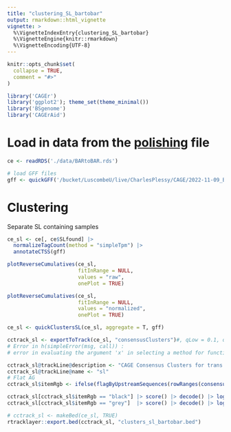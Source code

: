 ```yaml
---
title: "clustering_SL_bartobar"
output: rmarkdown::html_vignette
vignette: >
  %\VignetteIndexEntry{clustering_SL_bartobar}
  %\VignetteEngine{knitr::rmarkdown}
  %\VignetteEncoding{UTF-8}
---
```


```r
knitr::opts_chunk$set(
  collapse = TRUE,
  comment = "#>"
)
```

```r

library('CAGEr')
library('ggplot2'); theme_set(theme_minimal())
library('BSgenome')
library('CAGErAid')

```

# Load in data from the [polishing](./vignettes/polishing.Rmd) file

```r

ce <- readRDS('./data/BARtoBAR.rds')

```

```r

# load GFF files
gff <- quickGFF('/bucket/LuscombeU/live/CharlesPlessy/CAGE/2022-11-09_Barcelona_Oik/AlignWithRNAseqPipelinePE_BAR/Bar2_p4.gm.gtf')

```

# Clustering

Separate SL containing samples

```r

ce_sl <- ce[, ce$SLfound] |>
  normalizeTagCount(method = "simpleTpm") |>
  annotateCTSS(gff)

```

```r

plotReverseCumulatives(ce_sl,
                       fitInRange = NULL,
                       values = "raw",
                       onePlot = TRUE)

plotReverseCumulatives(ce_sl,
                       fitInRange = NULL,
                       values = "normalized",
                       onePlot = TRUE)

```

```r

ce_sl <- quickClustersSL(ce_sl, aggregate = T, gff)

```

```r

cctrack_sl <- exportToTrack(ce_sl, "consensusClusters")#, qLow = 0.1, qUp = 0.9)
# Error in h(simpleError(msg, call)) : 
# error in evaluating the argument 'x' in selecting a method for function 'decode': subscript contains invalid names

cctrack_sl@trackLine@description <- "CAGE Consensus Clusters for trans splicing sites"
cctrack_sl@trackLine@name <- "sl"
# Flat AG
cctrack_sl$itemRgb <- ifelse(flagByUpstreamSequences(rowRanges(consensusClustersSE(ce_sl))$dominant_ctss, "AG"), "black", "grey")

cctrack_sl[cctrack_sl$itemRgb == "black"] |> score() |> decode() |> log10() |> hist(br=100)
cctrack_sl[cctrack_sl$itemRgb == "grey"]  |> score() |> decode() |> log10() |> hist(br=100)

# cctrack_sl <- makeBed(ce_sl, TRUE)
rtracklayer::export.bed(cctrack_sl, "clusters_sl_bartobar.bed")
```
